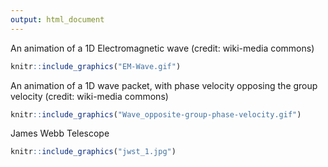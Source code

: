 ```yaml
---
output: html_document
---
```


An animation of a 1D Electromagnetic wave (credit: wiki-media commons)

```r
knitr::include_graphics("EM-Wave.gif")
```



An animation of a 1D wave packet, with phase velocity opposing the group velocity (credit: wiki-media commons)

```r
knitr::include_graphics("Wave_opposite-group-phase-velocity.gif")
```



James Webb Telescope

```r
knitr::include_graphics("jwst_1.jpg")
```
